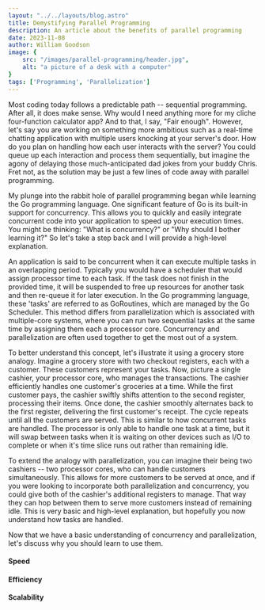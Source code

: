 ```yaml
---
layout: "../../layouts/blog.astro"
title: Demystifying Parallel Programming
description: An article about the benefits of parallel programming
date: 2023-11-08
author: William Goodson
image: {
    src: "/images/parallel-programming/header.jpg",
    alt: "a picture of a desk with a computer"
}
tags: ['Programming', 'Parallelization']
---
```

Most coding today follows a predictable path -- sequential programming. After all, it does make sense. Why would I need anything more for my cliche four-function calculator app? And to that, I say, "Fair enough". However, let's say you are working on something more ambitious such as a real-time chatting application with multiple users knocking at your server's door. How do you plan on handling how each user interacts with the server? You could queue up each interaction and process them sequentially, but imagine the agony of delaying those much-anticipated dad jokes from your buddy Chris. Fret not, as the solution may be just a few lines of code away with parallel programming.

My plunge into the rabbit hole of parallel programming began while learning the Go programming language. One significant feature of Go is its built-in support for concurrency. This allows you to quickly and easily integrate concurrent code into your application to speed up your execution times. You might be thinking: "What is concurrency?" or "Why should I bother learning it?" So let's take a step back and I will provide a high-level explanation.

An application is said to be concurrent when it can execute multiple tasks in an overlapping period. Typically you would have a scheduler that would assign processor time to each task. If the task does not finish in the provided time, it will be suspended to free up resources for another task and then re-queue it for later execution. In the Go programming language, these 'tasks' are referred to as GoRoutines, which are managed by the Go Scheduler. This method differs from parallelization which is associated with multiple-core systems, where you can run two sequential tasks at the same time by assigning them each a processor core. Concurrency and parallelization are often used together to get the most out of a system.

To better understand this concept, let's illustrate it using a grocery store analogy. Imagine a grocery store with two checkout registers, each with a customer. These customers represent your tasks. Now, picture a single cashier, your processor core, who manages the transactions. The cashier efficiently handles one customer's groceries at a time. While the first customer pays, the cashier swiftly shifts attention to the second register, processing their items. Once done, the cashier smoothly alternates back to the first register, delivering the first customer's receipt. The cycle repeats until all the customers are served. This is similar to how concurrent tasks are handled. The processor is only able to handle one task at a time, but it will swap between tasks when it is waiting on other devices such as I/O to complete or when it's time slice runs out rather than remaining idle. 

To extend the analogy with parallelization, you can imagine their being two cashiers -- two processor cores, who can handle customers simultaneously. This allows for more customers to be served at once, and if you were looking to incorporate both parallelization and concurrency, you could give both of the cashier's additional registers to manage. That way they can hop between them to serve more customers instead of remaining idle. This is very basic and high-level explanation, but hopefully you now understand how tasks are handled.

Now that we have a basic understanding of concurrency and parallelization, let's discuss why you should learn to use them.
#### Speed

#### Efficiency
#### Scalability
